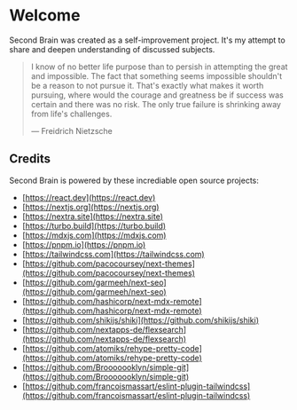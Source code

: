 
# Welcome

Second Brain was created as a self-improvement project. It's my attempt to share and deepen understanding of discussed subjects.  

> I know of no better life purpose 
> than to persish in attempting the
> great and impossible. The fact 
> that something seems 
> impossible shouldn't be a
> reason to not pursue it.
> That's exactly what makes it worth
> pursuing, where would the 
> courage and greatness be if
> success was certain and there
> was no risk. The only true failure
> is shrinking away from life's challenges.
>
> —  Freidrich Nietzsche

## Credits
Second Brain is powered by these incrediable open source projects:

- [https://react.dev](https://react.dev)
- [https://nextjs.org](https://nextjs.org)
- [https://nextra.site](https://nextra.site)
- [https://turbo.build](https://turbo.build)
- [https://mdxjs.com](https://mdxjs.com)
- [https://pnpm.io](https://pnpm.io)
- [https://tailwindcss.com](https://tailwindcss.com)
- [https://github.com/pacocoursey/next-themes](https://github.com/pacocoursey/next-themes)
- [https://github.com/garmeeh/next-seo](https://github.com/garmeeh/next-seo)
- [https://github.com/hashicorp/next-mdx-remote](https://github.com/hashicorp/next-mdx-remote)
- [https://github.com/shikijs/shiki](https://github.com/shikijs/shiki)
- [https://github.com/nextapps-de/flexsearch](https://github.com/nextapps-de/flexsearch)
- [https://github.com/atomiks/rehype-pretty-code](https://github.com/atomiks/rehype-pretty-code)
- [https://github.com/Brooooooklyn/simple-git](https://github.com/Brooooooklyn/simple-git)
- [https://github.com/francoismassart/eslint-plugin-tailwindcss](https://github.com/francoismassart/eslint-plugin-tailwindcss)

